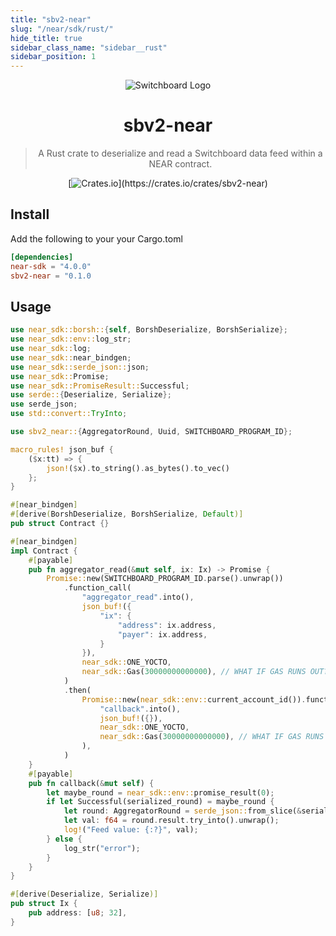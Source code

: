 ```yaml
---
title: "sbv2-near"
slug: "/near/sdk/rust/"
hide_title: true
sidebar_class_name: "sidebar__rust"
sidebar_position: 1
---
```


<div align="center">

![Switchboard Logo](https://github.com/switchboard-xyz/sbv2-core/raw/main/website/static/img/icons/switchboard/avatar.png)

# sbv2-near

> A Rust crate to deserialize and read a Switchboard data feed within a NEAR
> contract.

[![Crates.io](https://img.shields.io/crates/v/sbv2-near?label=sbv2-near&logo=rust")](https://crates.io/crates/sbv2-near)

</div>

## Install

Add the following to your your Cargo.toml

```toml
[dependencies]
near-sdk = "4.0.0"
sbv2-near = "0.1.0
```

## Usage

```rust
use near_sdk::borsh::{self, BorshDeserialize, BorshSerialize};
use near_sdk::env::log_str;
use near_sdk::log;
use near_sdk::near_bindgen;
use near_sdk::serde_json::json;
use near_sdk::Promise;
use near_sdk::PromiseResult::Successful;
use serde::{Deserialize, Serialize};
use serde_json;
use std::convert::TryInto;

use sbv2_near::{AggregatorRound, Uuid, SWITCHBOARD_PROGRAM_ID};

macro_rules! json_buf {
    ($x:tt) => {
        json!($x).to_string().as_bytes().to_vec()
    };
}

#[near_bindgen]
#[derive(BorshDeserialize, BorshSerialize, Default)]
pub struct Contract {}

#[near_bindgen]
impl Contract {
    #[payable]
    pub fn aggregator_read(&mut self, ix: Ix) -> Promise {
        Promise::new(SWITCHBOARD_PROGRAM_ID.parse().unwrap())
            .function_call(
                "aggregator_read".into(),
                json_buf!({
                    "ix": {
                        "address": ix.address,
                        "payer": ix.address,
                    }
                }),
                near_sdk::ONE_YOCTO,
                near_sdk::Gas(30000000000000), // WHAT IF GAS RUNS OUT?? need to make sure enough?
            )
            .then(
                Promise::new(near_sdk::env::current_account_id()).function_call(
                    "callback".into(),
                    json_buf!({}),
                    near_sdk::ONE_YOCTO,
                    near_sdk::Gas(30000000000000), // WHAT IF GAS RUNS OUT?? need to make sure enough?
                ),
            )
    }
    #[payable]
    pub fn callback(&mut self) {
        let maybe_round = near_sdk::env::promise_result(0);
        if let Successful(serialized_round) = maybe_round {
            let round: AggregatorRound = serde_json::from_slice(&serialized_round).unwrap();
            let val: f64 = round.result.try_into().unwrap();
            log!("Feed value: {:?}", val);
        } else {
            log_str("error");
        }
    }
}

#[derive(Deserialize, Serialize)]
pub struct Ix {
    pub address: [u8; 32],
}

```

